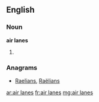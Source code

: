 ==English==

===Noun===
'''air lanes'''

# {{plural of|air lane}}

===Anagrams===
* [[Raelians#English|Raelians]], [[Raëlians#English|Raëlians]]

[[ar:air lanes]]
[[fr:air lanes]]
[[mg:air lanes]]